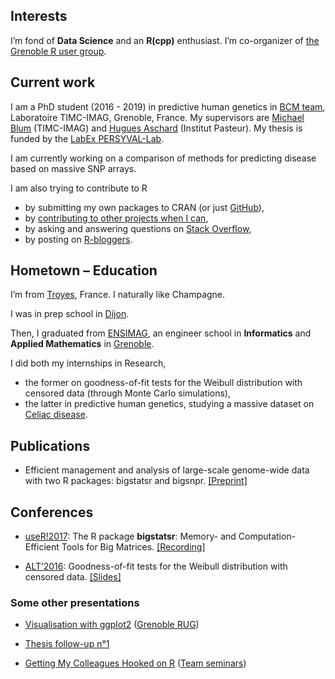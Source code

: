 <script>
  (function(i,s,o,g,r,a,m){i['GoogleAnalyticsObject']=r;i[r]=i[r]||function(){
  (i[r].q=i[r].q||[]).push(arguments)},i[r].l=1*new Date();a=s.createElement(o),
  m=s.getElementsByTagName(o)[0];a.async=1;a.src=g;m.parentNode.insertBefore(a,m)
  })(window,document,'script','https://www.google-analytics.com/analytics.js','ga');

  ga('create', 'UA-100463316-3', 'auto');
  ga('send', 'pageview');

</script>

\cr

## Interests 

I'm fond of __Data Science__ and an __R(cpp)__ enthusiast. I'm co-organizer of [the Grenoble R user group](https://r-in-grenoble.github.io/).

## Current work

I am a PhD student (2016 - 2019) in predictive human genetics in [BCM team](http://www-timc.imag.fr/rubrique44.html), Laboratoire TIMC-IMAG, Grenoble, France. My supervisors are [Michael Blum](https://twitter.com/mblum_g) (TIMC-IMAG) and [Hugues Aschard](https://research.pasteur.fr/fr/member/hugues-aschard/) (Institut Pasteur). My thesis is funded by the [LabEx PERSYVAL-Lab](https://persyval-lab.org/en).

I am currently working on a comparison of methods for predicting disease based on massive SNP arrays.

I am also trying to contribute to R 

- by submitting my own packages to CRAN (or just [GitHub](https://github.com/privefl?tab=repositories)),
- by [contributing to other projects when I can](https://github.com/pulls?utf8=%E2%9C%93&q=author%3Aprivefl+),
- by asking and answering questions on [Stack Overflow](http://stackoverflow.com/users/6103040/f-privé),
- by posting on [R-bloggers](https://www.r-bloggers.com/).

## Hometown -- Education

I'm from [Troyes](https://en.wikipedia.org/wiki/Troyes), France. 
I naturally like Champagne.

I was in prep school in [Dijon](https://en.wikipedia.org/wiki/Dijon).

Then, I graduated from [ENSIMAG](https://goo.gl/2aDwm1), an engineer school in __Informatics__ and __Applied Mathematics__ in [Grenoble](https://en.wikipedia.org/wiki/Grenoble). 

I did both my internships in Research, 

- the former on goodness-of-fit tests for the Weibull distribution with censored data (through Monte Carlo simulations),
- the latter in predictive human genetics, studying a massive dataset on [Celiac disease](https://en.wikipedia.org/wiki/Coeliac_disease).


## Publications

- Efficient management and analysis of large-scale genome-wide data with two R packages: bigstatsr and bigsnpr. [[Preprint]](http://www.biorxiv.org/content/early/2017/09/19/190926)

## Conferences

- [useR!2017](https://user2017.brussels/): The R package **bigstatsr**:
Memory- and Computation-Efficient Tools for Big Matrices. [[Recording]](https://t.co/aYt0q8MeXJ)

- [ALT'2016](http://alt2016.sciencesconf.org/): Goodness-of-fit tests for the Weibull distribution with censored data. [[Slides]](slides_GOFW.pdf#1)

### Some other presentations

- [Visualisation with ggplot2](https://privefl.github.io/R-presentation/ggplot2.html) ([Grenoble RUG](https://r-in-grenoble.github.io/))

- [Thesis follow-up n°1](https://privefl.github.io/thesis-docs/suivi-these.html)

- [Getting My Colleagues Hooked on R](https://privefl.github.io/R-presentation/pResentation.html) ([Team seminars](http://membres-timc.imag.fr/Nicolas.Thierry-Mieg/jc_bcm.html))